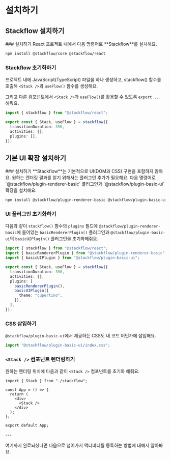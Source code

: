 
# 설치하기

## Stackflow 설치하기
<Steps>
### 설치하기
React 프로젝트 내에서 다음 명령어로 **Stackflow**를 설치해요.

```sh npm2yarn copy
npm install @stackflow/core @stackflow/react
```

### Stackflow 초기화하기
프로젝트 내에 JavaScript(TypeScript) 파일을 하나 생성하고, stackflow() 함수를 호출해 `<Stack />`과 `useFlow()` 함수를 생성해요.

그리고 다른 컴포넌트에서 `<Stack />`과 `useFlow()`를 활용할 수 있도록 `export ...` 해줘요.

```typescript showLineNumbers filename="stackflow.ts" copy
import { stackflow } from "@stackflow/react";

export const { Stack, useFlow } = stackflow({
  transitionDuration: 350,
  activities: {},
  plugins: [],
});
```
</Steps>

## 기본 UI 확장 설치하기

<Steps>
### 설치하기
**Stackflow**는 기본적으로 UI(DOM과 CSS) 구현을 포함하지 않아요. 원하는 렌더링 결과를 얻기 위해서는 플러그인 추가가 필요해요. 다음 명령어로 `@stackflow/plugin-renderer-basic` 플러그인과 `@stackflow/plugin-basic-ui` 확장을 설치해요.

```sh npm2yarn copy
npm install @stackflow/plugin-renderer-basic @stackflow/plugin-basic-ui
```

### UI 플러그인 초기화하기

다음과 같이 `stackflow()` 함수의 `plugins` 필드에 `@stackflow/plugin-renderer-basic`에 들어있는 `basicRendererPlugin()` 플러그인과 `@stackflow/plugin-basic-ui`의 `basicUIPlugin()` 플러그인을 초기화해줘요.

```typescript showLineNumbers filename="stackflow.ts" copy {8-13}
import { stackflow } from "@stackflow/react";
import { basicRendererPlugin } from "@stackflow/plugin-renderer-basic";
import { basicUIPlugin } from "@stackflow/plugin-basic-ui";

export const { Stack, useFlow } = stackflow({
  transitionDuration: 350,
  activities: {},
  plugins: [
    basicRendererPlugin(),
    basicUIPlugin({
      theme: "cupertino",
    }),
  ],
});
```

### CSS 삽입하기

`@stackflow/plugin-basic-ui`에서 제공하는 CSS도 내 코드 어딘가에 삽입해요.

```typescript copy
import "@stackflow/plugin-basic-ui/index.css";
```

### `<Stack />` 컴포넌트 렌더링하기
원하는 렌더링 위치에 다음과 같이 `<Stack />` 컴포넌트를 초기화 해줘요.

```tsx showLineNumbers filename="App.tsx" copy
import { Stack } from "./stackflow";

const App = () => {
  return (
    <div>
      <Stack />
    </div>
  );
};

export default App;
```
</Steps>
---

여기까지 완료되셨다면 다음으로 넘어가서 액티비티를 등록하는 방법에 대해서 알아봐요.
